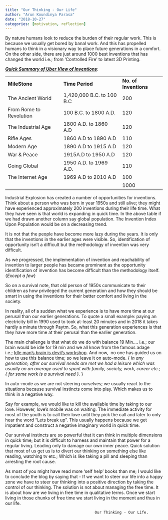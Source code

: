 ```yaml
---
title: "Our Thinking - Our Life"
author: "Arun Koundinya Parasa"
date: "2018-10-27"
categories: [motivation, reflection]
---
```


By nature humans look to reduce the burden of their regular work. This is because we usually get bored by banal work. And this has propelled humans to think in a visionary way to place future generations in a comfort. On the other side, there are just around 1000 best inventions that has changed the world i.e.; from 'Controlled Fire' to latest 3D Printing.


[***Quick Summary of Uber View of Inventions***]{.underline}:

|                         |                           |                       |
|-------------|--------------|----------|
| **MileStone**           | **Time Period**           | **No. of Inventions** |
| The Ancient World       | 1,420,000 B.C. to 100 B.C | 200                   |
| From Rome to Revolution | 100 B.C. to 1800 A.D.     | 120                   |
| The Industrial Age      | 1800 A.D. to 1860 A.D     | 120                   |
| Rifle Ages              | 1860 A.D to 1890 A.D      | 110                   |
| Modern Age              | 1890 A.D to 1915 A.D      | 120                   |
| War & Peace             | 1915A.D to 1950 A.D       | 120                   |
| Going Global            | 1950 A.D. to 1969 A.D.    | 110                   |
| The Internet Age        | 1969 A.D to 2010 A.D      | 100                   |
|                         |                           | 1000                  |

Industrial Explosion has created a number of opportunities for inventions. Think about a person who was born in year 1950s and still alive; they might have experienced approximately 200 inventions during their life time. What they have seen is that world is expanding in quick time. In the above table if we had drawn another column say global population. The Invention Index Upon Population would be on a decreasing trend.

It is not that the people have become more lazy during the years. It is only that the inventions in the earlier ages were visible. So, identification of opportunity isn't a difficult but the methodology of invention was very difficult.

As we progressed, the implementation of invention and reachability of invention to larger people has became prominent as the opportunity identification of invention has become difficult than the methodology itself. {*Except a few*}

So on a survival note, that old person of 1950s communicate to their children as how privileged the current generation and how they should be smart in using the inventions for their better comfort and living in the society.

In reality, all of a sudden what we experience is to have more time at our perusal than our earlier generations. To quote a small example: paying an electricity bill in 1990 used to took at-least 20 minutes and in 2018 it takes hardly a minute through Paytm. So, what this generation experiences is that they have more time at their perusal than the earlier generation.

The main challenge is that what do we do with balance 19 Min.... i.e.; our brain would be idle for 19 min and we all know from the famous adage i.e.; [Idle man’s brain is devil's workshop]{.underline}. And now,  no one has guided us on how to use this balance time; so we leave it on auto-mode. { *In any generation, after our survival needs are met we had a leisure which was usually on an average used to spent with family, society, work, career etc.; { for some work is a survival need }.* }

In auto-mode as we are not steering ourselves; we usually react to the situations because survival instincts come into play. Which makes us to think in a negative way.

Say for example, we would like to kill the available time by taking to our love. However, love's mobile was on waiting. The immediate activity for most of the youth is to call their love until they pick the call and later to only hear the word "Lets break up". This usually happens because we get impatient and construct a negative imaginary world in quick time.

Our survival instincts are so powerful that it can think in multiple dimensions in quick time; but it is difficult to harness and maintain that power for a regular living. Leading only to damage our own inner peace. Quick solution that most of us get us is to divert our thinking on something else like reading, watching tv etc.; Which is like taking a pill and sleeping than arresting the root cause. 

As most of you might have read more 'self help' books than me; I would like to conclude the blog by saying that - If we want to steer our life into a happy zone we have to steer our thinking into a positive direction by taking the control of our thinking. The solution is not about managing the free time. It is about how are we living in free time in qualitative terms. Once we start living in those chunks of free time we start living in the moment and thus in our life. 

                                            Our Thinking - Our Life.